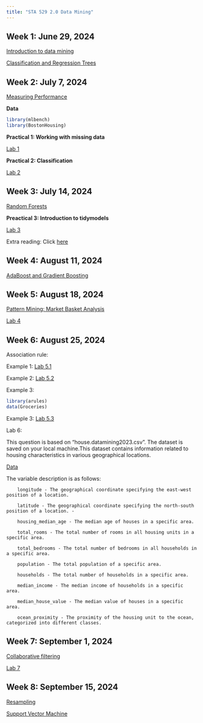 ```yaml
---
title: "STA 529 2.0 Data Mining"
---
```


## Week 1: June 29, 2024

[Introduction to data mining](./week1/index.html)

[Classification and Regression Trees](./week2/index.html)

## Week 2: July 7, 2024

[Measuring Performance](./week3/index.html)

**Data**

``` r
library(mlbench)
library(BostonHousing)
```

**Practical 1: Working with missing data**

[Lab 1](https://thiyanga-datamining.netlify.app/lab1)

**Practical 2: Classification**

[Lab 2](https://thiyanga-datamining.netlify.app/lab2)

## Week 3: July 14, 2024

[Random Forests](https://thiyanga-datamining.netlify.app/L3/L3.pdf)

**Preactical 3: Introduction to tidymodels**

[Lab 3](./week3/TIDYMODELS.R)

Extra reading: Click [here](https://juliasilge.github.io/tidymodels-tutorial/)

## Week 4: August 11, 2024

[AdaBoost and Gradient Boosting](https://thiyanga-datamining.netlify.app/L4.pdf)

## Week 5: August 18, 2024

[Pattern Mining: Market Basket Analysis](./week5/index.html)

[Lab 4](https://thiyanga-datamining.netlify.app/arcf)

## Week 6: August 25, 2024

Association rule:

Example 1: [Lab 5.1](./Lab5/lab5.R)

Example 2: [Lab 5.2](./Lab5/lab5.2.R)

Example 3:

``` r
library(arules)
data(Groceries)
```

Example 3: [Lab 5.3](./Lab5/lab5.3.R)

Lab 6:

This question is based on "house.datamining2023.csv". The dataset is saved on your local machine.This dataset contains information related to housing characteristics in various geographical locations.

[Data](./Lab6/house.datamining.csv)

The variable description is as follows:

```         
    longitude - The geographical coordinate specifying the east-west position of a location. 
    
    latitude - The geographical coordinate specifying the north-south position of a location. -
   
    housing_median_age - The median age of houses in a specific area. 
    
    total_rooms - The total number of rooms in all housing units in a specific area.
    
    total_bedrooms - The total number of bedrooms in all households in a specific area.
    
    population - The total population of a specific area. 
    
    households - The total number of households in a specific area. 
    
    median_income - The median income of households in a specific area. 
    
    median_house_value - The median value of houses in a specific area. 
    
    ocean_proximity - The proximity of the housing unit to the ocean, categorized into different classes. 
```

## Week 7: September 1, 2024

[Collaborative filtering](./week7/index.html)

[Lab 7](./Lab7/cf.R)

## Week 8: September 15, 2024


[Resampling](https://thiyanga-datamining.netlify.app/L5.pdf)

[Support Vector Machine](https://thiyanga-datamining.netlify.app/svm)
